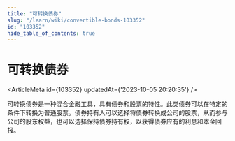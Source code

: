 ```yaml
---
title: "可转换债券"
slug: "/learn/wiki/convertible-bonds-103352"
id: "103352"
hide_table_of_contents: true
---
```



# 可转换债券

<ArticleMeta id={103352} updatedAt={'2023-10-05 20:20:35'} />
<div className='border-solid border-b border-t-0 my-4 border-[var(--ifm-color-gray-300)]' />

可转换债券是一种混合金融工具，具有债券和股票的特性。此类债券可以在特定的条件下转换为普通股票。债券持有人可以选择将债券转换成公司的股票，从而参与公司的股东权益，也可以选择保持债券持有权，以获得债券应有的利息和本金回报。
